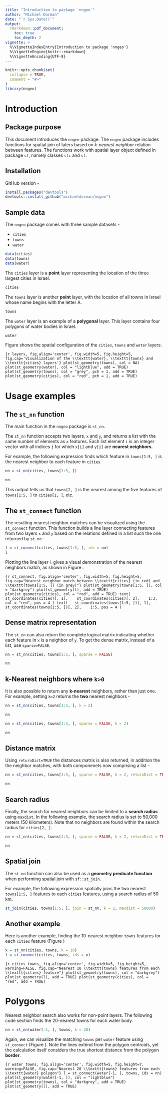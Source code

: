 ```yaml
---
title: "Introduction to package `nngeo`"
author: "Michael Dorman"
date: "`r Sys.Date()`"
output: 
  rmarkdown::pdf_document:
    toc: true
    toc_depth: 2
vignette: >
  %\VignetteIndexEntry{Introduction to package 'nngeo'}
  %\VignetteEngine{knitr::rmarkdown}
  %\VignetteEncoding{UTF-8}
---
```


```r
knitr::opts_chunk$set(
  collapse = TRUE,
  comment = "#>"
)
library(nngeo)
```

# Introduction

## Package purpose

This document introduces the `nngeo` package. The `nngeo` package includes functions for spatial join of laters based on *k-nearest neighbor* relation between features. The functions work with spatial layer object defined in package `sf`, namely classes `sfc` and `sf`. 

## Installation

GitHub version -

``` r
install.packages("devtools")
devtools::install_github("michaeldorman/nngeo")
```

## Sample data

The `nngeo` package comes with three sample datasets - 

* `cities`
* `towns`
* `water`

```r
data(cities)
data(towns)
data(water)
```

The `cities` layer is a **point** layer representing the location of the three largest cities in Israel. 

```r
cities
```

The `towns` layer is another **point** layer, with the location of all towns in Israel whose name begins with the letter A. 

```r
towns
```

The `water` layer is an example of a **polygonal** layer. This layer contains four polygons of water bodies in Israel.

```r
water
```

Figure \ref{fig:layers} shows the spatial configuration of the `cities`, `towns` and `water` layers.

```{r layers, fig.align='center', fig.width=5, fig.height=5, fig.cap='Visualization of the \\texttt{water}, \\texttt{towns} and \\texttt{cities} layers'}
plot(st_geometry(towns), col = NA)
plot(st_geometry(water), col = "lightblue", add = TRUE)
plot(st_geometry(towns), col = "grey", pch = 1, add = TRUE)
plot(st_geometry(cities), col = "red", pch = 1, add = TRUE)
```

# Usage examples

## The `st_nn` function

The main function in the `nngeo` package is `st_nn`. 

The `st_nn` function accepts two layers, `x` and `y`, and returns a list with the same number of elements as `x` features. Each list element `i` is an integer vector with all indices `j` for which `x[i]` and `y[j]` are **nearest neighbors**. 

For example, the following expression finds which feature in `towns[1:5, ]` is the nearest neighbor to each feature in `cities`. 

```r
nn = st_nn(cities, towns[1:5, ])
```

```r
nn
```

This output tells us that `towns[2, ]` is the nearest among the five features of `towns[1:5, ]` to `cities[1, ]`, etc.

## The `st_connect` function

The resulting nearest neighbor matches can be visualized using the `st_connect` function. This function builds a line layer connecting features from two layers `x` and `y` based on the relations defined in a list such the one returned by `st_nn` - 

```r
l = st_connect(cities, towns[1:5, ], ids = nn)
l
```

Plotting the line layer `l` gives a visual demonstration of the nearest neighbors match, as shown in Figure \ref{fig:st_connect}.

```{r st_connect, fig.align='center', fig.width=5, fig.height=5, fig.cap="Nearest neighbor match between \\texttt{cities} (in red) and \\texttt{towns[1:5, ]} (in grey)"}
plot(st_geometry(towns[1:5, ]), col = "darkgrey")
plot(st_geometry(l), add = TRUE)
plot(st_geometry(cities), col = "red", add = TRUE)
text(
  st_coordinates(cities)[, 1], 
  st_coordinates(cities)[, 2], 
  1:3, col = "red", pos = 4
)
text(
  st_coordinates(towns[1:5, ])[, 1], 
  st_coordinates(towns[1:5, ])[, 2], 
  1:5, pos = 4
)
```

## Dense matrix representation

The `st_nn` can also return the complete logical matrix indicating whether each feature in `x` is a neighbor of `y`. To get the dense matrix, instead of a list, use `sparse=FALSE`.

```r
nn = st_nn(cities, towns[1:5, ], sparse = FALSE)
```

```r
nn
```

## k-Nearest neighbors where `k>0`

It is also possible to return any **k-nearest** neighbors, rather than just one. For example, setting `k=2` returns the **two** nearest neighbors - 

```r
nn = st_nn(cities, towns[1:5, ], k = 2)
```

```r
nn
```

```r
nn = st_nn(cities, towns[1:5, ], sparse = FALSE, k = 2)
```

```r
nn
```

## Distance matrix

Using `returnDist=TRUE` the distances matrix is also returned, in addition the the neighbor matches, with both componenets now comprising a list - 

```r
nn = st_nn(cities, towns[1:5, ], sparse = FALSE, k = 2, returnDist = TRUE)
```

```r
nn
```

## Search radius

Finally, the search for nearest neighbors can be limited to a **search radius** using `maxdist`. In the following example, the search radius is set to 50,000 meters (50 kilometers). Note that no neighbors are found within the search radius for `cities[2, ]`.

```r
nn = st_nn(cities, towns[1:5, ], sparse = FALSE, k = 2, returnDist = TRUE, maxdist = 50000)
```

```r
nn
```

## Spatial join

The `st_nn` function can also be used as a **geometry predicate function** when performing spatial join with `sf::st_join`. 

For example, the following expression spatially joins the two nearest `towns[1:5, ]` features to each `cities` features, using a search radius of 50 km. 

```r
st_join(cities, towns[1:5, ], join = st_nn, k = 2, maxdist = 50000)
```

## Another example

Here is another example, finding the 10-nearest neighbor `towns` features for each `cities` feature (Figure \ref{fig:cities_towns})

```r
x = st_nn(cities, towns, k = 10)
l = st_connect(cities, towns, ids = x)
```

```{r cities_towns, fig.align='center', fig.width=5, fig.height=5, warning=FALSE, fig.cap="Nearest 10 \\texttt{towns} features from each \\texttt{cities} feature"}
plot(st_geometry(towns), col = "darkgrey")
plot(st_geometry(l), add = TRUE)
plot(st_geometry(cities), col = "red", add = TRUE)
```

# Polygons

Nearest neighbor search also works for non-point layers. The following code section finds the 20-nearest towns for each water body. 

```r
nn = st_nn(water[-1, ], towns, k = 20)
```

Again, we can visualize the matching `towns` per `water` feature using `st_connect` (Figure \ref{fig:water_towns}). Note the lines extend from the polygon centroids, yet the calculation itself considers the true shortest distance from the polygon **border**.

```{r water_towns, fig.align='center', fig.width=5, fig.height=7, warning=FALSE, fig.cap="Nearest 20 \\texttt{towns} features from each \\texttt{water} polygon"}
l = st_connect(water[-1, ], towns, ids = nn)
plot(st_geometry(water[-1, ]), col = "lightblue")
plot(st_geometry(towns), col = "darkgrey", add = TRUE)
plot(st_geometry(l), add = TRUE)
```




















